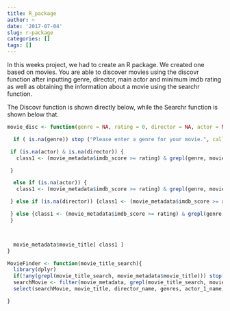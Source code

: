 ```yaml
---
title: R_package
author: ~
date: '2017-07-04'
slug: r-package
categories: []
tags: []
---
```

In this weeks project, we had to create an R package. We created one based on movies. You are able to discover movies using the discovr function after inputting genre, director, main actor and minimum imdb rating as well as obtaining the information about a movie using the searchr function. 

The Discovr function is shown directly below, while the Searchr function is shown below that. 

```r
movie_disc <- function(genre = NA, rating = 0, director = NA, actor = NA) {

  if ( is.na(genre)) stop ("Please enter a genre for your movie.", call. = FALSE)

 if (is.na(actor) & is.na(director)) {
   class1 <- (movie_metadata$imdb_score >= rating) & grepl(genre, movie_metadata$genres)

 }

  else if (is.na(actor)) {
   class1 <- (movie_metadata$imdb_score >= rating) & grepl(genre, movie_metadata$genres) & grepl(director, movie_metadata$director_name)

 } else if (is.na(director)) {class1 <- (movie_metadata$imdb_score >= rating) & grepl(genre, movie_metadata$genres) & grepl(actor, movie_metadata$actor_1_name)

 } else {class1 <- (movie_metadata$imdb_score >= rating) & grepl(genre, movie_metadata$genres) & grepl(director, movie_metadata$director_name) & grepl(actor, movie_metadata$actor_1_name)
 }



  movie_metadata$movie_title[ class1 ]
}
```

```r

MovieFinder <- function(movie_title_search){
  library(dplyr)
  if(!any(grepl(movie_title_search, movie_metadata$movie_title))) stop("This movie does not exist in this dataset")
  searchMovie <- filter(movie_metadata, grepl(movie_title_search, movie_metadata$movie_title))
  select(searchMovie, movie_title, director_name, genres, actor_1_name, content_rating)

}
```


